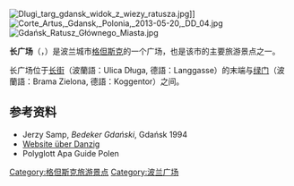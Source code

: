[[Image:Dlugi_targ_gdansk_widok_z_wiezy_ratusza.jpg|right]]]]
[[Image:Corte_Artus,_Gdansk,_Polonia,_2013-05-20,_DD_04.jpg|right]]
[[Image:Gdańsk_Ratusz_Głównego_Miasta.jpg|right]]

'''长广场'''（{{lang-pl|Długi Targ}}，{{lang-de|Langer Markt}}）是波兰城市[[格但斯克|格但斯克]]的一个广场，也是该市的主要旅游景点之一。

长广场位于[[长街|长街]]（波蘭語：Ulica Długa, 德語：Langgasse）的末端与[[绿门_(格但斯克)|绿门]]（波蘭語：Brama Zielona, 德語：Koggentor）之间。

==参考资料==
* Jerzy Samp, ''Bedeker Gdański'', Gdańsk 1994
* [https://web.archive.org/web/20070927064842/http://www.ostsee-urlaub-polen.de/gdansk/rechtstadt-langgasse.htm Website über Danzig]
* Polyglott Apa Guide Polen

{{coord|54.3497|N|18.6482|E|region:PL_type:landmark|display=title}}

[[Category:格但斯克旅游景点|Category:格但斯克旅游景点]]
[[Category:波兰广场|Category:波兰广场]]